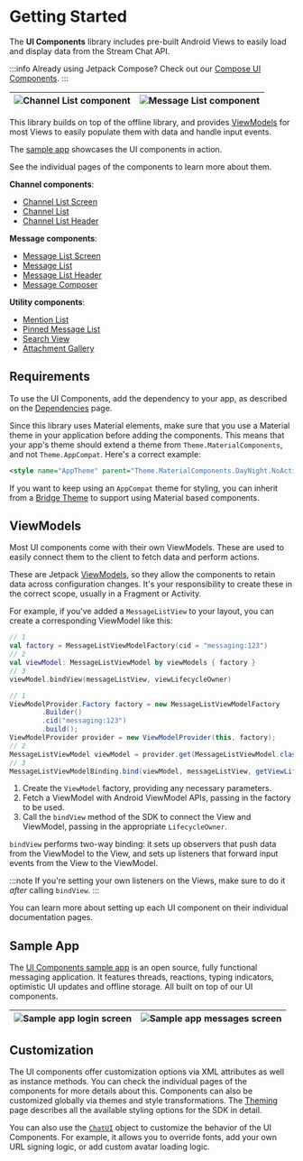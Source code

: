 
# Getting Started

The **UI Components** library includes pre-built Android Views to easily load and display data from the Stream Chat API.

:::info
Already using Jetpack Compose? Check out our [Compose UI Components](../compose/overview.mdx).
:::

| ![Channel List component](../assets/sample-channels-light.png) | ![Message List component](../assets/sample-messages-light.png) |
| --- | --- |

This library builds on top of the offline library, and provides [ViewModels](#viewmodels) for most Views to easily populate them with data and handle input events.

The [sample app](#sample-app) showcases the UI components in action.

See the individual pages of the components to learn more about them.

**Channel components**:

- [Channel List Screen](/02-ui-components/04-channel-list/01-channel-list-screen.mdx)
- [Channel List](/02-ui-components/04-channel-list/02-channel-list.mdx)
- [Channel List Header](/02-ui-components/05-channel-list-header.mdx)

**Message components**:

- [Message List Screen](/02-ui-components/06-message-list/01-message-list-screen.mdx)
- [Message List](/02-ui-components/06-message-list/02-message-list.mdx)
- [Message List Header](/02-ui-components/07-message-list-header.mdx)
- [Message Composer](/02-ui-components/08-message-composer/01-message-composer.mdx)

**Utility components**:

- [Mention List](../utility-components/mention-list)
- [Pinned Message List](../utility-components/pinned-message-list)
- [Search View](../utility-components/search-view)
- [Attachment Gallery](../utility-components/attachment-gallery)

## Requirements

To use the UI Components, add the dependency to your app, as described on the [Dependencies](../01-basics/02-installation.mdx#ui-components) page.

Since this library uses Material elements, make sure that you use a Material theme in your application before adding the components. This means that your app's theme should extend a theme from `Theme.MaterialComponents`, and not `Theme.AppCompat`. Here's a correct example:

```xml
<style name="AppTheme" parent="Theme.MaterialComponents.DayNight.NoActionBar">
```

If you want to keep using an `AppCompat` theme for styling, you can inherit from a [Bridge Theme](https://m2.material.io/develop/android/docs/getting-started#bridge-themes) to support using Material based components.

## ViewModels

Most UI components come with their own ViewModels. These are used to easily connect them to the client to fetch data and perform actions.

These are Jetpack [ViewModels](https://developer.android.com/topic/libraries/architecture/viewmodel), so they allow the components to retain data across configuration changes. It's your responsibility to create these in the correct scope, usually in a Fragment or Activity.

For example, if you've added a `MessageListView` to your layout, you can create a corresponding ViewModel like this:

<Tabs>
<TabItem value="kotlin" label="Kotlin">

```kotlin
// 1
val factory = MessageListViewModelFactory(cid = "messaging:123")
// 2
val viewModel: MessageListViewModel by viewModels { factory }
// 3
viewModel.bindView(messageListView, viewLifecycleOwner)
```
</TabItem>

<TabItem value="java" label="Java">

```java
// 1
ViewModelProvider.Factory factory = new MessageListViewModelFactory
        .Builder()
        .cid("messaging:123")
        .build();
ViewModelProvider provider = new ViewModelProvider(this, factory);
// 2
MessageListViewModel viewModel = provider.get(MessageListViewModel.class);
// 3
MessageListViewModelBinding.bind(viewModel, messageListView, getViewLifecycleOwner());
```
</TabItem>
</Tabs>

1. Create the `ViewModel` factory, providing any necessary parameters.
2. Fetch a ViewModel with Android ViewModel APIs, passing in the factory to be used.
3. Call the `bindView` method of the SDK to connect the View and ViewModel, passing in the appropriate `LifecycleOwner`.

`bindView` performs two-way binding: it sets up observers that push data from the ViewModel to the View, and sets up listeners that forward input events from the View to the ViewModel.

:::note
If you're setting your own listeners on the Views, make sure to do it _after_ calling `bindView`.
:::

You can learn more about setting up each UI component on their individual documentation pages.

## Sample App

The [UI Components sample app](https://github.com/GetStream/stream-chat-android/tree/main/stream-chat-android-ui-components-sample) is an open source, fully functional messaging application. It features threads, reactions, typing indicators, optimistic UI updates and offline storage. All built on top of our UI components.

| ![Sample app login screen](../assets/sample-login-dark.png) | ![Sample app messages screen](../assets/sample-messages-dark.png) |
| --- | --- |

## Customization

The UI components offer customization options via XML attributes as well as instance methods. You can check the individual pages of the components for more details about this. Components can also be customized globally via themes and style transformations. The [Theming](02-general-customization/01-theming.mdx) page describes all the available styling options for the SDK in detail.

You can also use the [`ChatUI`](../customizing-components) object to customize the behavior of the UI Components. For example, it allows you to override fonts, add your own URL signing logic, or add custom avatar loading logic.
